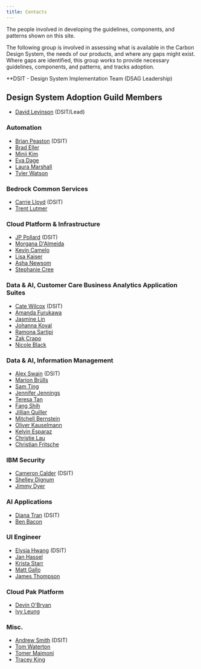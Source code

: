 ```yaml
---
title: Contacts
---
```


<PageDescription>

The people involved in developing the guidelines, components, and patterns shown on this site.

</PageDescription>

The following group is involved in assessing what is available in the Carbon Design System,
the needs of our products, and where any gaps might exist. Where gaps are identified, this group works to
provide necessary guidelines, components, and patterns, and tracks adoption.
<p style={{ fontSize: "12px" }}>**DSIT - Design System Implementation Team (DSAG Leadership)</p>

## Design System Adoption Guild Members

- [David Levinson](https://w3.ibm.com/bluepages/profile.html?uid=1A0429897) (DSIT/Lead)

### Automation

- [Brian Peaston](https://w3.ibm.com/#/people/030058866) (DSIT)
- [Brad Eller](https://w3.ibm.com/bluepages/profile.html?uid=5G9442897)
- [Minji Kim](https://w3.ibm.com/bluepages/profile.html?uid=4G4561897)
- [Eva Dage](https://w3.ibm.com/bluepages/profile.html?uid=119040866)
- [Laura Marshall](https://w3.ibm.com/bluepages/profile.html?uid=125355866)
- [Tyler Watson](https://w3.ibm.com/bluepages/profile.html?uid=3J1125897)

### Bedrock Common Services

- [Carrie Lloyd](https://w3.ibm.com/bluepages/profile.html?uid=2D1739897) (DSIT)
- [Trent Lutmer](https://w3.ibm.com/bluepages/profile.html?uid=1G9712897)

### Cloud Platform & Infrastructure

- [JP Pollard](https://w3.ibm.com/#/people/2J9249897) (DSIT)
- [Morgana D'Almeida](https://w3.ibm.com/bluepages/profile.html?uid=150641724)
- [Kevin Camelo](https://w3.ibm.com/#/people/5J3950897)
- [Lisa Kaiser](https://w3.ibm.com/bluepages/profile.html?uid=0J3511897)
- [Asha Newsom](https://w3.ibm.com/#/people/5J2938897)
- [Stephanie Cree](https://w3.ibm.com/bluepages/profile.html?uid=3J1040897)

### Data & AI, Customer Care Business Analytics Application Suites

- [Cate Wilcox](https://w3.ibm.com/#/people/0G1952649) (DSIT)
- [Amanda Furukawa](https://w3.ibm.com/#/people/0D8192649)
- [Jasmine Lin](https://w3.ibm.com/#/people/0D8897649)
- [Johanna Koval](https://w3.ibm.com/bluepages/profile.html?uid=3J3186897)
- [Ramona Sartipi](https://w3.ibm.com/#/people/0G5858649)
- [Zak Crapo](https://w3.ibm.com/bluepages/profile.html?uid=5G1837897)
- [Nicole Black](https://w3.ibm.com/#/people/2J9676897)

### Data & AI, Information Management

- [Alex Swain](https://w3.ibm.com/bluepages/profile.html?uid=2D7819897) (DSIT)
- [Marion Brülls](https://w3.ibm.com/bluepages/profile.html?uid=162819724)
- [Sam Ting](https://w3.ibm.com/bluepages/profile.html?uid=2J7431897)
- [Jennifer Jennings](https://w3.ibm.com/bluepages/profile.html?uid=3J0252897)
- [Teresa Tan](https://w3.ibm.com/bluepages/profile.html?uid=3J5188897)
- [Fang Shih](https://w3.ibm.com/#/people/4J5266897)
- [Jillian Quiller](https://w3.ibm.com/#/people/3G0144897)
- [Mitchell Bernstein](https://w3.ibm.com/bluepages/profile.html?uid=0J4832897)
- [Oliver Kauselmann](https://w3.ibm.com/bluepages/profile.html?uid=171930724)
- [Kelvin Esparaz](https://w3.ibm.com/#/people/4J6977897)
- [Christie Lau](https://w3.ibm.com/#/people/5J3725897)
- [Christian Fritsche](https://w3.ibm.com/#/people/146795724)

### IBM Security

- [Cameron Calder](https://w3.ibm.com/bluepages/profile.html?uid=4G4447897) (DSIT)
- [Shelley Dignum](https://w3.ibm.com/bluepages/profile.html?uid=5G7214897)
- [Jimmy Dyer](https://w3.ibm.com/bluepages/profile.html?uid=5G7708897)

### AI Applications

- [Diana Tran](https://w3.ibm.com/#/people/0D6749649) (DSIT)
- [Ben Bacon](https://w3.ibm.com/#/people/3J0732897)

### UI Engineer

- [Elysia Hwang](https://w3.ibm.com/#/people/0J1435897) (DSIT)
- [Jan Hassel](https://w3.ibm.com/bluepages/profile.html?uid=165702724)
- [Krista Starr](https://w3.ibm.com/bluepages/profile.html?uid=2J2306897)
- [Matt Gallo](https://w3.ibm.com/bluepages/profile.html?uid=5G9495897)
- [James Thompson](https://w3.ibm.com/bluepages/profile.html?uid=2D1629897)

### Cloud Pak Platform

- [Devin O'Bryan](https://w3.ibm.com/#/people/3G9654897)
- [Ivy Leung](https://w3.ibm.com/bluepages/profile.html?uid=5J3008897)


### Misc.

- [Andrew Smith](https://w3.ibm.com/bluepages/profile.html?uid=4G8681897) (DSIT)
- [Tom Waterton](https://w3.ibm.com/bluepages/profile.html?uid=100898866)
- [Tomer Maimoni](https://w3.ibm.com/#/people/765490756)
- [Tracey King](https://w3.ibm.com/#/people/4G7447897)
